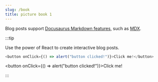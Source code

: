 ```yaml
---
slug: /book
title: picture book 1
---
```


Blog posts support [Docusaurus Markdown features](https://docusaurus.io/docs/markdown-features), such as [MDX](https://mdxjs.com/).

:::tip

Use the power of React to create interactive blog posts.

```js
<button onClick={() => alert("button clicked!")}>Click me!</button>
```

<button onClick={() => alert("button clicked!")}>Click me!</button>

:::
